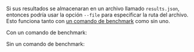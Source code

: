 
Si sus resultados se almacenaran en un archivo llamado `results.json`,
entonces podría usar la opción `--file` para especificar la ruta del archivo.
Esto funciona tanto con [un comando de benchmark][bencher run] como sin uno.

Con un comando de benchmark:
<FileCmdExample />

Sin un comando de benchmark:
<FileNoCmdExample />

[bencher run]: /es/docs/explanation/bencher-run/#benchmark-command